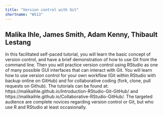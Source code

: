 ```yaml
---
title: "Version control with Git"
shortname: "WS13"
---
```


## Malika Ihle, James Smith, Adam Kenny, Thibault Lestang

In this facilitated self-paced tutorial, you will learn the basic concept of version control, and have a brief demonstration of how to use Git from the command line. Then you will practice version control using RStudio as one of many possible GUI interfaces that can interact with Git. You will learn how to use version control for your own workflow (Git within RStudio with backup online on GitHub) and for collaborative coding (fork, clone, pull requests on Github). The tutorials can be found at: https://malikaihle.github.io/Introduction-RStudio-Git-GitHub/  and https://malikaihle.github.io/Collaborative-RStudio-GitHub/. The targeted audience are complete novices regarding version control or Git, but who use R and RStudio at least occasionally.

